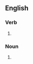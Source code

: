 ==English==

===Verb===
{{head|en|verb form}}

# {{en-third-person singular of|infatuate}}

===Noun===
{{head|en|noun form}}

# {{plural of|en|infatuate}}